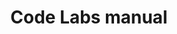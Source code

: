 ---
title: Code Labs manual
description: Manual for users and contributors of the Code Labs project. This manual contains useful information for the users about how to use the Code Labs project and for the contributors about how to deploy, configure and extend the project.
template: splash
hero:
  tagline: On this site you will find useful information about the Code Labs project, whether you are a user or a contributor to the project.
  image:
    file: ../../assets/codelabs.webp
  actions:
    - text: Start reading
      link: /guides/introduction
      icon: right-arrow
      variant: primary
    - text: Go to the platform
      link: https://codelabs.bucaramanga.upb.edu.co/
      icon: external
---